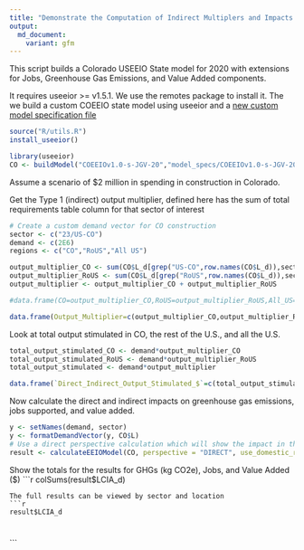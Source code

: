 ```yaml
---
title: "Demonstrate the Computation of Indirect Multiplers and Impacts of construction spending from a Colorado EEIO model"
output:
  md_document:
    variant: gfm
---
```


This script builds a Colorado USEEIO State model for 2020 with extensions for Jobs, Greenhouse Gas Emissions, and Value Added components.

It requires useeior >= v1.5.1. We use the remotes package to install it. 
The we build a custom COEEIO state model using useeior and a [new custom model specification file](model_specs/COEEIOv1.0-s-JGV-20.yml)

```r
source("R/utils.R")
install_useeior()
```


```r
library(useeior)
CO <- buildModel("COEEIOv1.0-s-JGV-20","model_specs/COEEIOv1.0-s-JGV-20.yml")
```

Assume a scenario of $2 million in spending in construction in Colorado.

Get the Type 1 (indirect) output multiplier, defined here has the sum of total requirements table column for that sector of interest

```r
# Create a custom demand vector for CO construction
sector <- c("23/US-CO")
demand <- c(2E6)
regions <- c("CO","RoUS","All US")

output_multiplier_CO <- sum(CO$L_d[grep("US-CO",row.names(CO$L_d)),sector])
output_multiplier_RoUS <- sum(CO$L_d[grep("RoUS",row.names(CO$L_d)),sector])
output_multiplier <- output_multiplier_CO + output_multiplier_RoUS

#data.frame(CO=output_multiplier_CO,RoUS=output_multiplier_RoUS,All_US=output_multiplier)  

data.frame(Output_Multiplier=c(output_multiplier_CO,output_multiplier_RoUS,output_multiplier), row.names=regions)
```
Look at total output stimulated in CO, the rest of the U.S., and all the U.S.
```r
total_output_stimulated_CO <- demand*output_multiplier_CO
total_output_stimulated_RoUS <- demand*output_multiplier_RoUS
total_output_stimulated <- demand*output_multiplier

data.frame(`Direct_Indirect_Output_Stimulated_$`=c(total_output_stimulated_CO,total_output_stimulated_RoUS,total_output_stimulated), row.names=regions)
```

Now calculate the direct and indirect impacts on greenhouse gas emissions, jobs supported, and value added.

```r
y <- setNames(demand, sector)
y <- formatDemandVector(y, CO$L)
# Use a direct perspective calculation which will show the impact in the sectors in which it occurs
result <- calculateEEIOModel(CO, perspective = "DIRECT", use_domestic_requirements=TRUE, demand = y)
```

Show the totals for the results for GHGs (kg CO2e), Jobs, and Value Added ($)
```r
colSums(result$LCIA_d)
```
The full results can be viewed by sector and location
```r
result$LCIA_d
```

#



```

